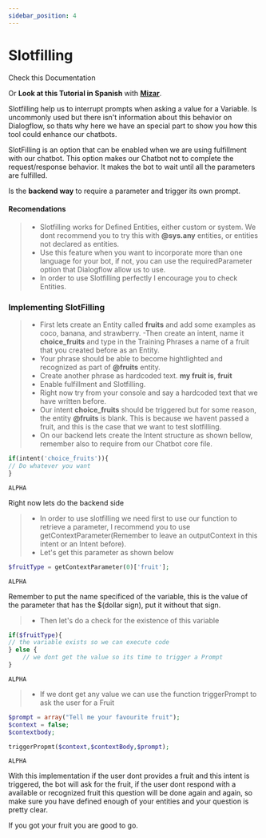 ```yaml
---
sidebar_position: 4
---
```


# Slotfilling


Check this Documentation

Or **Look at this Tutorial in Spanish** with **[Mizar](https://www.youtube.com/watch?v=5TOV7WuZF-w&list=PLpVijIXbyeMMxCgN7gMRpu-WNlXXb9Xv7&index=5)**.

Slotfilling help us to interrupt prompts when asking a value for a Variable. Is uncommonly used but there isn't information about this behavior on Dialogflow, so thats why here we have an special part to show you how this tool could enhance our chatbots.

SlotFilling is an option that can be enabled when we are using fulfillment with our chatbot. This option makes our Chatbot not to complete the request/response behavior. It makes the bot to wait until all the parameters are fulfilled.

Is the **backend way** to require a parameter and trigger its own prompt.

#### Recomendations

> - Slotfilling works for Defined Entities, either custom or system. We dont recommend you to try this with **@sys.any** entities, or entities not declared as entities.
> - Use this feature when you want to incorporate more than one language for your bot, if not, you can use the requiredParameter option that Dialogflow allow us to use.
> - In order to use Slotfilling perfectly I encourage you to check Entities.

### Implementing SlotFilling

> - First lets create an Entity called **fruits** and add some examples as coco, banana, and strawberry.
>   -Then create an intent, name it **choice_fruits** and type in the Training Phrases a name of a fruit that you created before as an Entity.
> - Your phrase should be able to become hightlighted and recognized as part of **@fruits** entity.
> - Create another phrase as hardcoded text. **my fruit is**, **fruit**
> - Enable fulfillment and Slotfilling.
> - Right now try from your console and say a hardcoded text that we have written before.
> - Our intent **choice_fruits** should be triggered but for some reason, the entity **@fruits** is blank. This is because we havent passed a fruit, and this is the case that we want to test slotfilling.
> - On our backend lets create the Intent structure as shown bellow, remember also to require from our Chatbot core file.

<Tabs>
<TabItem value="php" label="PHP">

```php
if(intent('choice_fruits')){
// Do whatever you want
}
```

</TabItem>
<TabItem value="nodejs" label="Node.js">

```nodejs
ALPHA
```

</TabItem>
</Tabs>

Right now lets do the backend side

> - In order to use slotfilling we need first to use our function to retrieve a parameter, I recommend you to use getContextParameter(Remember to leave an outputContext in this intent or an Intent before).
> - Let's get this parameter as shown below

<Tabs>
<TabItem value="php" label="PHP">

```php
$fruitType = getContextParameter(0)['fruit'];
```

</TabItem>
<TabItem value="nodejs" label="Node.js">

```nodejs
ALPHA
```

</TabItem>
</Tabs>

Remember to put the name specificed of the variable, this is the value of the parameter that has the $(dollar sign), put it without that sign.

> - Then let's do a check for the existence of this variable

<Tabs>
<TabItem value="php" label="PHP">

```php
if($fruitType){
// the variable exists so we can execute code
} else {
    // we dont get the value so its time to trigger a Prompt
}
```

</TabItem>
<TabItem value="nodejs" label="Node.js">

```nodejs
ALPHA
```

</TabItem>
</Tabs>

> - If we dont get any value we can use the function triggerPrompt to ask the user for a Fruit

<Tabs>
<TabItem value="php" label="PHP">

```php
$prompt = array("Tell me your favourite fruit");
$context = false;
$contextbody;

triggerPropmt($context,$contextBody,$prompt);
```

</TabItem>
<TabItem value="nodejs" label="Node.js">

```nodejs
ALPHA
```

</TabItem>
</Tabs>

With this implementation if the user dont provides a fruit and this intent is triggered, the bot will ask for the fruit, if the user dont respond with a available or recognized fruit this question will be done again and again, so make sure you have defined enough of your entities and your question is pretty clear.

If you got your fruit you are good to go.
